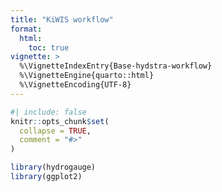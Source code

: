 ```yaml
---
title: "KiWIS workflow"
format: 
  html:
    toc: true
vignette: >
  %\VignetteIndexEntry{Base-hydstra-workflow}
  %\VignetteEngine{quarto::html}
  %\VignetteEncoding{UTF-8}
---
```


```r
#| include: false
knitr::opts_chunk$set(
  collapse = TRUE,
  comment = "#>"
)
```

```r
library(hydrogauge)
library(ggplot2)
```



